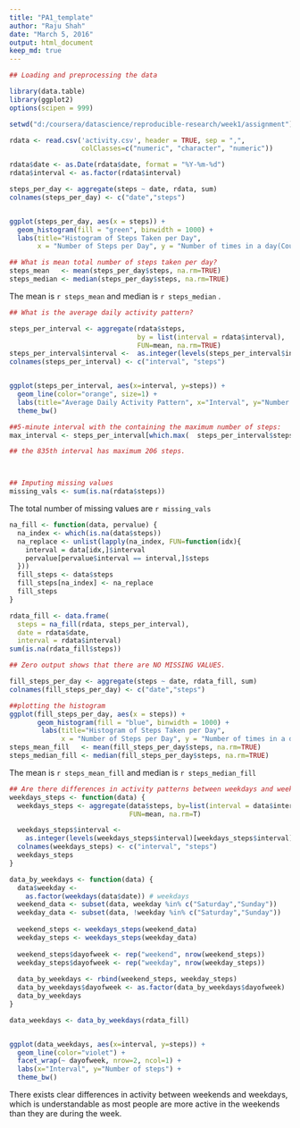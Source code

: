 ```yaml
---
title: "PA1_template"
author: "Raju Shah"
date: "March 5, 2016"
output: html_document
keep_md: true
---
```




```r
## Loading and preprocessing the data

library(data.table)
library(ggplot2)
options(scipen = 999)

setwd("d:/coursera/datascience/reproducible-research/week1/assignment")

rdata <- read.csv('activity.csv', header = TRUE, sep = ",",
                  colClasses=c("numeric", "character", "numeric"))

rdata$date <- as.Date(rdata$date, format = "%Y-%m-%d")
rdata$interval <- as.factor(rdata$interval)

steps_per_day <- aggregate(steps ~ date, rdata, sum)
colnames(steps_per_day) <- c("date","steps")


ggplot(steps_per_day, aes(x = steps)) + 
  geom_histogram(fill = "green", binwidth = 1000) + 
  labs(title="Histogram of Steps Taken per Day", 
       x = "Number of Steps per Day", y = "Number of times in a day(Count)") + theme_bw() 

## What is mean total number of steps taken per day?
steps_mean   <- mean(steps_per_day$steps, na.rm=TRUE)
steps_median <- median(steps_per_day$steps, na.rm=TRUE)
```
The mean is `r steps_mean` and median is `r steps_median` .

```r
## What is the average daily activity pattern?

steps_per_interval <- aggregate(rdata$steps, 
                                by = list(interval = rdata$interval),
                                FUN=mean, na.rm=TRUE)
steps_per_interval$interval <-  as.integer(levels(steps_per_interval$interval)[steps_per_interval$interval])
colnames(steps_per_interval) <- c("interval", "steps")


ggplot(steps_per_interval, aes(x=interval, y=steps)) +   
  geom_line(color="orange", size=1) +  
  labs(title="Average Daily Activity Pattern", x="Interval", y="Number of steps") +  
  theme_bw()

##5-minute interval with the containing the maximum number of steps:
max_interval <- steps_per_interval[which.max(  steps_per_interval$steps),]

## the 835th interval has maximum 206 steps.



## Imputing missing values
missing_vals <- sum(is.na(rdata$steps))
```
The total number of missing values are `r missing_vals`
```r


na_fill <- function(data, pervalue) {
  na_index <- which(is.na(data$steps))
  na_replace <- unlist(lapply(na_index, FUN=function(idx){
    interval = data[idx,]$interval
    pervalue[pervalue$interval == interval,]$steps
  }))
  fill_steps <- data$steps
  fill_steps[na_index] <- na_replace
  fill_steps
}

rdata_fill <- data.frame(  
  steps = na_fill(rdata, steps_per_interval),  
  date = rdata$date,  
  interval = rdata$interval)
sum(is.na(rdata_fill$steps))

## Zero output shows that there are NO MISSING VALUES.

fill_steps_per_day <- aggregate(steps ~ date, rdata_fill, sum)
colnames(fill_steps_per_day) <- c("date","steps")

##plotting the histogram
ggplot(fill_steps_per_day, aes(x = steps)) + 
       geom_histogram(fill = "blue", binwidth = 1000) + 
        labs(title="Histogram of Steps Taken per Day", 
             x = "Number of Steps per Day", y = "Number of times in a day(Count)") + theme_bw() 
steps_mean_fill   <- mean(fill_steps_per_day$steps, na.rm=TRUE)
steps_median_fill <- median(fill_steps_per_day$steps, na.rm=TRUE)
```

The mean is `r steps_mean_fill` and median is `r steps_median_fill`


```r
## Are there differences in activity patterns between weekdays and weekends?
weekdays_steps <- function(data) {
  weekdays_steps <- aggregate(data$steps, by=list(interval = data$interval),
                              FUN=mean, na.rm=T)

  weekdays_steps$interval <- 
    as.integer(levels(weekdays_steps$interval)[weekdays_steps$interval])
  colnames(weekdays_steps) <- c("interval", "steps")
  weekdays_steps
}

data_by_weekdays <- function(data) {
  data$weekday <- 
    as.factor(weekdays(data$date)) # weekdays
  weekend_data <- subset(data, weekday %in% c("Saturday","Sunday"))
  weekday_data <- subset(data, !weekday %in% c("Saturday","Sunday"))
  
  weekend_steps <- weekdays_steps(weekend_data)
  weekday_steps <- weekdays_steps(weekday_data)
  
  weekend_steps$dayofweek <- rep("weekend", nrow(weekend_steps))
  weekday_steps$dayofweek <- rep("weekday", nrow(weekday_steps))
  
  data_by_weekdays <- rbind(weekend_steps, weekday_steps)
  data_by_weekdays$dayofweek <- as.factor(data_by_weekdays$dayofweek)
  data_by_weekdays
}

data_weekdays <- data_by_weekdays(rdata_fill)


ggplot(data_weekdays, aes(x=interval, y=steps)) + 
  geom_line(color="violet") + 
  facet_wrap(~ dayofweek, nrow=2, ncol=1) +
  labs(x="Interval", y="Number of steps") +
  theme_bw()

```

There exists clear differences in activity between weekends and weekdays, which is  understandable as most people are more active in the weekends than they are during the week.




